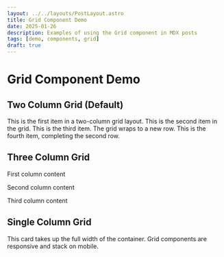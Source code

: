 ```yaml
---
layout: ../../layouts/PostLayout.astro
title: Grid Component Demo
date: 2025-01-26
description: Examples of using the Grid component in MDX posts
tags: [demo, components, grid]
draft: true
---
```



# Grid Component Demo

## Two Column Grid (Default)

<Grid>
  <Card type="success" title="First Item">
    This is the first item in a two-column grid layout.
  </Card>

<Card type="info" title="Second Item">
  This is the second item in the grid.
</Card>

<Card type="warning" title="Third Item">
  This is the third item. The grid wraps to a new row.
</Card>

  <Card type="error" title="Fourth Item">
    This is the fourth item, completing the second row.
  </Card>
</Grid>

## Three Column Grid

<Grid cols={3}>
  <Card title="Column 1">First column content</Card>

<Card title="Column 2">Second column content</Card>

  <Card title="Column 3">Third column content</Card>
</Grid>

## Single Column Grid

<Grid cols={1}>
  <Card type="info" title="Full Width Card">
    This card takes up the full width of the container.
  </Card>

  <Card type="success" title="Another Full Width Card">
    Grid components are responsive and stack on mobile.
  </Card>
</Grid>
